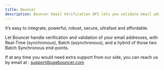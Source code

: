 ```yaml
---
title: Bouncer
description: Bouncer Email Verification API lets you validate email address and verify its deliverability, in the way you want.
---
```


It’s easy to integrate, powerful, robust, secure, ultrafast and affordable.

Let Bouncer handle verification and validation of your email addresses, with Real-Time (synchronous), Batch (asynchronous), and a hybrid of those two Batch Synchronous end-points.

If at any time you would need extra support from our side, you can reach us by email at : support@usebouncer.com

